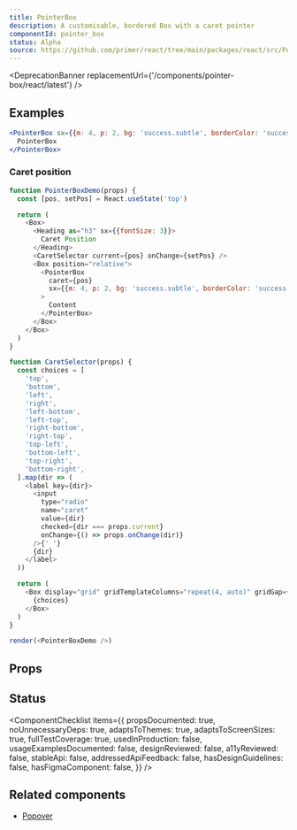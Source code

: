 ```yaml
---
title: PointerBox
description: A customisable, bordered Box with a caret pointer
componentId: pointer_box
status: Alpha
source: https://github.com/primer/react/tree/main/packages/react/src/PointerBox
---
```



<DeprecationBanner replacementUrl={'/components/pointer-box/react/latest'} />

## Examples

```jsx live
<PointerBox sx={{m: 4, p: 2, bg: 'success.subtle', borderColor: 'success.emphasis', minHeight: 100}}>
  PointerBox
</PointerBox>
```

### Caret position

```javascript live noinline
function PointerBoxDemo(props) {
  const [pos, setPos] = React.useState('top')

  return (
    <Box>
      <Heading as="h3" sx={{fontSize: 3}}>
        Caret Position
      </Heading>
      <CaretSelector current={pos} onChange={setPos} />
      <Box position="relative">
        <PointerBox
          caret={pos}
          sx={{m: 4, p: 2, bg: 'success.subtle', borderColor: 'success.emphasis', minHeight: 100}}
        >
          Content
        </PointerBox>
      </Box>
    </Box>
  )
}

function CaretSelector(props) {
  const choices = [
    'top',
    'bottom',
    'left',
    'right',
    'left-bottom',
    'left-top',
    'right-bottom',
    'right-top',
    'top-left',
    'bottom-left',
    'top-right',
    'bottom-right',
  ].map(dir => (
    <label key={dir}>
      <input
        type="radio"
        name="caret"
        value={dir}
        checked={dir === props.current}
        onChange={() => props.onChange(dir)}
      />{' '}
      {dir}
    </label>
  ))

  return (
    <Box display="grid" gridTemplateColumns="repeat(4, auto)" gridGap={3} my={2}>
      {choices}
    </Box>
  )
}

render(<PointerBoxDemo />)
```

## Props

<ComponentProps data={data} />

## Status

<ComponentChecklist
  items={{
    propsDocumented: true,
    noUnnecessaryDeps: true,
    adaptsToThemes: true,
    adaptsToScreenSizes: true,
    fullTestCoverage: true,
    usedInProduction: false,
    usageExamplesDocumented: false,
    designReviewed: false,
    a11yReviewed: false,
    stableApi: false,
    addressedApiFeedback: false,
    hasDesignGuidelines: false,
    hasFigmaComponent: false,
  }}
/>

## Related components

- [Popover](/Popover)
